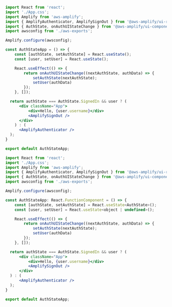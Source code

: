 <BlockSwitcher>
<CodeBlock name="JavaScript">

```jsx
import React from 'react';
import './App.css';
import Amplify from 'aws-amplify';
import { AmplifyAuthenticator, AmplifySignOut } from '@aws-amplify/ui-react';
import { AuthState, onAuthUIStateChange } from '@aws-amplify/ui-components';
import awsconfig from './aws-exports';

Amplify.configure(awsconfig);

const AuthStateApp = () => {
    const [authState, setAuthState] = React.useState();
    const [user, setUser] = React.useState();

    React.useEffect(() => {
        return onAuthUIStateChange((nextAuthState, authData) => {
            setAuthState(nextAuthState);
            setUser(authData)
        });
    }, []);

  return authState === AuthState.SignedIn && user ? (
      <div className="App">
          <div>Hello, {user.username}</div>
          <AmplifySignOut />
      </div>
	) : (
      <AmplifyAuthenticator />
  );
}

export default AuthStateApp;
```
</CodeBlock>
<CodeBlock name="Typescript">

```jsx
import React from 'react';
import './App.css';
import Amplify from 'aws-amplify';
import { AmplifyAuthenticator, AmplifySignOut } from '@aws-amplify/ui-react';
import { AuthState, onAuthUIStateChange } from '@aws-amplify/ui-components';
import awsconfig from './aws-exports';

Amplify.configure(awsconfig);

const AuthStateApp: React.FunctionComponent = () => {
    const [authState, setAuthState] = React.useState<AuthState>();
    const [user, setUser] = React.useState<object | undefined>();

    React.useEffect(() => {
        return onAuthUIStateChange((nextAuthState, authData) => {
            setAuthState(nextAuthState);
            setUser(authData)
        });
    }, []);

  return authState === AuthState.SignedIn && user ? (
      <div className="App">
          <div>Hello, {user.username}</div>
          <AmplifySignOut />
      </div>
  ) : (
      <AmplifyAuthenticator />
  );
}

export default AuthStateApp;
```
</CodeBlock>
</BlockSwitcher>